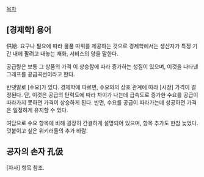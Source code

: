 [[목차]]
== [경제학] 용어 ==
供給. 요구나 필요에 따라 물품 따위를 제공하는 것으로 경제학에서는 생산자가 특정 기간 내에 팔려고 내놓는 재화, 서비스의 양을 말한다. 

공급량은 보통 그 상품의 가격 이 상승함에 따라 증가하는 성질이 있으며, 이것을 나타낸 그래프를 공급곡선이라고 한다.

반댓말로 [수요]가 있다. 경제학에 따르면, 수요와의 상호 관계에 따라 [시장] 가격이 결정된다. 단, 이것은 공급의 탄력도에 따라 차이가 나는데 급속도로 증가한 수요를 공급이 따라가지 못하면 가격이 상승하게 된다. 반면, 수요를 공급이 따라가는데 성공하면 가격은 일정하게 유지할 수 있다.

여담으로 수요 항목에 비해 굉장히 간결하게 설명되어 있으며, 항목 추가도 한참 늦었다. 덧붙이고 싶은 위키러들의 추가 바람.
== 공자의 손자 孔伋 ==
[자사] 항목 참조.

